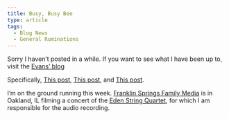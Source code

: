```yaml
---
title: Busy, Busy Bee
type: article
tags:
  - Blog News
  - General Ruminations
---
```


Sorry I haven’t posted in a while. If you want to see what I have been up to, visit the [Evans’ blog](http://deolexrex.blogspot.com/)

Specifically, [This post](http://deolexrex.blogspot.com/2006/09/family-reformation-conference-first.html), [This post](http://deolexrex.blogspot.com/2006/09/family-reformation-conference-day-2.html), and [This post](http://deolexrex.blogspot.com/2006/10/family-reformation-conference-pictures.html).

I’m on the ground running this week. [Franklin Springs Family Media](http://www.franklinsprings.com/) is in Oakland, IL filming a concert of the [Eden String Quartet](http://www.edenstringquartet.com/), for which I am responsible for the audio recording.
